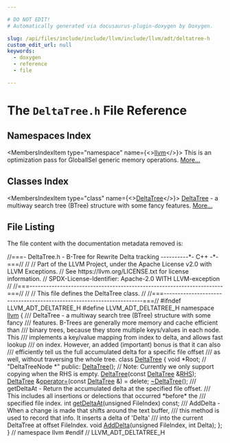 ```yaml
---

# DO NOT EDIT!
# Automatically generated via docusaurus-plugin-doxygen by Doxygen.

slug: /api/files/include/include/llvm/include/llvm/adt/deltatree-h
custom_edit_url: null
keywords:
  - doxygen
  - reference
  - file

---
```





# The `DeltaTree.h` File Reference

<DoxygenPage pluginConfig={pluginConfig}>



## Namespaces Index

<MembersIndex>

<MembersIndexItem
  type="namespace"
  name={<><a href="/docs/api/namespaces/llvm">llvm</a></>}>
This is an optimization pass for GlobalISel generic memory operations. <a href="/docs/api/namespaces/llvm/#details">More...</a>
</MembersIndexItem>

</MembersIndex>

## Classes Index

<MembersIndex>

<MembersIndexItem
  type="class"
  name={<><a href="/docs/api/classes/llvm/deltatree">DeltaTree</a></>}>
<a href="/docs/api/classes/llvm/deltatree">DeltaTree</a> - a multiway search tree (BTree) structure with some fancy features. <a href="/docs/api/classes/llvm/deltatree/#details">More...</a>
</MembersIndexItem>

</MembersIndex>


## File Listing

The file content with the documentation metadata removed is:

<ProgramListing>

<Link id="l00001" /><CodeLine lineNumber="1"><Highlight kind="comment">//===- DeltaTree.h - B-Tree for Rewrite Delta tracking ----------&#42;- C++ -&#42;-===//</Highlight><Highlight kind="normal"></Highlight></CodeLine>
<Link id="l00002" /><CodeLine lineNumber="2"><Highlight kind="normal"></Highlight><Highlight kind="comment">//</Highlight><Highlight kind="normal"></Highlight></CodeLine>
<Link id="l00003" /><CodeLine lineNumber="3"><Highlight kind="normal"></Highlight><Highlight kind="comment">// Part of the LLVM Project, under the Apache License v2.0 with LLVM Exceptions.</Highlight><Highlight kind="normal"></Highlight></CodeLine>
<Link id="l00004" /><CodeLine lineNumber="4"><Highlight kind="normal"></Highlight><Highlight kind="comment">// See https://llvm.org/LICENSE.txt for license information.</Highlight><Highlight kind="normal"></Highlight></CodeLine>
<Link id="l00005" /><CodeLine lineNumber="5"><Highlight kind="normal"></Highlight><Highlight kind="comment">// SPDX-License-Identifier: Apache-2.0 WITH LLVM-exception</Highlight><Highlight kind="normal"></Highlight></CodeLine>
<Link id="l00006" /><CodeLine lineNumber="6"><Highlight kind="normal"></Highlight><Highlight kind="comment">//</Highlight><Highlight kind="normal"></Highlight></CodeLine>
<Link id="l00007" /><CodeLine lineNumber="7"><Highlight kind="normal"></Highlight><Highlight kind="comment">//===----------------------------------------------------------------------===//</Highlight><Highlight kind="normal"></Highlight></CodeLine>
<Link id="l00008" /><CodeLine lineNumber="8"><Highlight kind="normal"></Highlight><Highlight kind="comment">//</Highlight><Highlight kind="normal"></Highlight></CodeLine>
<Link id="l00009" /><CodeLine lineNumber="9"><Highlight kind="normal"></Highlight><Highlight kind="comment">// This file defines the DeltaTree class.</Highlight><Highlight kind="normal"></Highlight></CodeLine>
<Link id="l00010" /><CodeLine lineNumber="10"><Highlight kind="normal"></Highlight><Highlight kind="comment">//</Highlight><Highlight kind="normal"></Highlight></CodeLine>
<Link id="l00011" /><CodeLine lineNumber="11"><Highlight kind="normal"></Highlight><Highlight kind="comment">//===----------------------------------------------------------------------===//</Highlight><Highlight kind="normal"></Highlight></CodeLine>
<Link id="l00012" /><CodeLine lineNumber="12"><Highlight kind="normal"></Highlight></CodeLine>
<Link id="l00013" /><CodeLine lineNumber="13"><Highlight kind="normal"></Highlight><Highlight kind="preprocessor">#ifndef LLVM&#95;ADT&#95;DELTATREE&#95;H</Highlight><Highlight kind="normal"></Highlight></CodeLine>
<Link id="l00014" /><CodeLine lineNumber="14"><Highlight kind="normal"></Highlight><Highlight kind="preprocessor">#define LLVM&#95;ADT&#95;DELTATREE&#95;H</Highlight><Highlight kind="normal"></Highlight></CodeLine>
<Link id="l00015" /><CodeLine lineNumber="15"><Highlight kind="normal"></Highlight></CodeLine>
<Link id="l00016" /><CodeLine lineNumber="16"><Highlight kind="normal"></Highlight><Highlight kind="keyword">namespace </Highlight><Highlight kind="normal"><a href="/docs/api/namespaces/llvm">llvm</a> &#123;</Highlight></CodeLine>
<Link id="l00017" /><CodeLine lineNumber="17"><Highlight kind="normal"></Highlight><Highlight kind="comment"></Highlight></CodeLine>
<Link id="l00018" /><CodeLine lineNumber="18"><Highlight kind="comment">/// DeltaTree - a multiway search tree (BTree) structure with some fancy</Highlight></CodeLine>
<Link id="l00019" /><CodeLine lineNumber="19"><Highlight kind="comment">/// features.  B-Trees are generally more memory and cache efficient than</Highlight></CodeLine>
<Link id="l00020" /><CodeLine lineNumber="20"><Highlight kind="comment">/// binary trees, because they store multiple keys/values in each node.  This</Highlight></CodeLine>
<Link id="l00021" /><CodeLine lineNumber="21"><Highlight kind="comment">/// implements a key/value mapping from index to delta, and allows fast lookup</Highlight></CodeLine>
<Link id="l00022" /><CodeLine lineNumber="22"><Highlight kind="comment">/// on index.  However, an added (important) bonus is that it can also</Highlight></CodeLine>
<Link id="l00023" /><CodeLine lineNumber="23"><Highlight kind="comment">/// efficiently tell us the full accumulated delta for a specific file offset</Highlight></CodeLine>
<Link id="l00024" /><CodeLine lineNumber="24"><Highlight kind="comment">/// as well, without traversing the whole tree.</Highlight><Highlight kind="normal"></Highlight></CodeLine>
<Link id="l00025" /><CodeLine lineNumber="25" lineLink="/docs/api/classes/llvm/deltatree"><Highlight kind="normal"></Highlight><Highlight kind="keyword">class </Highlight><Highlight kind="normal"><a href="/docs/api/classes/llvm/deltatree/#a93581c8e7d30de46117cc3e07a0af01d">DeltaTree</a> &#123;</Highlight></CodeLine>
<Link id="l00026" /><CodeLine lineNumber="26"><Highlight kind="normal">  </Highlight><Highlight kind="keywordtype">void</Highlight><Highlight kind="normal"> &#42;Root; </Highlight><Highlight kind="comment">// &quot;DeltaTreeNode &#42;&quot;</Highlight><Highlight kind="normal"></Highlight></CodeLine>
<Link id="l00027" /><CodeLine lineNumber="27"><Highlight kind="normal"></Highlight></CodeLine>
<Link id="l00028" /><CodeLine lineNumber="28"><Highlight kind="normal"></Highlight><Highlight kind="keyword">public</Highlight><Highlight kind="normal">:</Highlight></CodeLine>
<Link id="l00029" /><CodeLine lineNumber="29"><Highlight kind="normal">  <a href="/docs/api/classes/llvm/deltatree/#a93581c8e7d30de46117cc3e07a0af01d">DeltaTree</a>();</Highlight></CodeLine>
<Link id="l00030" /><CodeLine lineNumber="30"><Highlight kind="normal"></Highlight></CodeLine>
<Link id="l00031" /><CodeLine lineNumber="31"><Highlight kind="normal">  </Highlight><Highlight kind="comment">// Note: Currently we only support copying when the RHS is empty.</Highlight><Highlight kind="normal"></Highlight></CodeLine>
<Link id="l00032" /><CodeLine lineNumber="32"><Highlight kind="normal">  <a href="/docs/api/classes/llvm/deltatree/#a93581c8e7d30de46117cc3e07a0af01d">DeltaTree</a>(</Highlight><Highlight kind="keyword">const</Highlight><Highlight kind="normal"> <a href="/docs/api/classes/llvm/deltatree/#a93581c8e7d30de46117cc3e07a0af01d">DeltaTree</a> &amp;<a href="/docs/api/files/lib/lib/target/lib/target/x86/x86partialreduction-cpp/#a87b8bfbbe9d8f7146d7f20a5fb42efd0">RHS</a>);</Highlight></CodeLine>
<Link id="l00033" /><CodeLine lineNumber="33"><Highlight kind="normal"></Highlight></CodeLine>
<Link id="l00034" /><CodeLine lineNumber="34" lineLink="/docs/api/classes/llvm/deltatree/#a5d79f8161fd4c4dbeb435534e56a2fc1"><Highlight kind="normal">  <a href="/docs/api/classes/llvm/deltatree/#a93581c8e7d30de46117cc3e07a0af01d">DeltaTree</a> &amp;<a href="/docs/api/classes/llvm/deltatree/#a5d79f8161fd4c4dbeb435534e56a2fc1">operator=</a>(</Highlight><Highlight kind="keyword">const</Highlight><Highlight kind="normal"> <a href="/docs/api/classes/llvm/deltatree/#a93581c8e7d30de46117cc3e07a0af01d">DeltaTree</a> &amp;) = </Highlight><Highlight kind="keyword">delete</Highlight><Highlight kind="normal">;</Highlight></CodeLine>
<Link id="l00035" /><CodeLine lineNumber="35"><Highlight kind="normal">  <a href="/docs/api/classes/llvm/deltatree/#abf2c383983f61525048221dc5218c8a0">~DeltaTree</a>();</Highlight></CodeLine>
<Link id="l00036" /><CodeLine lineNumber="36"><Highlight kind="normal"></Highlight><Highlight kind="comment"></Highlight></CodeLine>
<Link id="l00037" /><CodeLine lineNumber="37"><Highlight kind="comment">  /// getDeltaAt - Return the accumulated delta at the specified file offset.</Highlight></CodeLine>
<Link id="l00038" /><CodeLine lineNumber="38"><Highlight kind="comment">  /// This includes all insertions or delections that occurred &#42;before&#42; the</Highlight></CodeLine>
<Link id="l00039" /><CodeLine lineNumber="39"><Highlight kind="comment">  /// specified file index.</Highlight><Highlight kind="normal"></Highlight></CodeLine>
<Link id="l00040" /><CodeLine lineNumber="40"><Highlight kind="normal">  </Highlight><Highlight kind="keywordtype">int</Highlight><Highlight kind="normal"> <a href="/docs/api/classes/llvm/deltatree/#a9d2add1ca152069aa7cd796d3e7c552e">getDeltaAt</a>(</Highlight><Highlight kind="keywordtype">unsigned</Highlight><Highlight kind="normal"> FileIndex) </Highlight><Highlight kind="keyword">const</Highlight><Highlight kind="normal">;</Highlight></CodeLine>
<Link id="l00041" /><CodeLine lineNumber="41"><Highlight kind="normal"></Highlight><Highlight kind="comment"></Highlight></CodeLine>
<Link id="l00042" /><CodeLine lineNumber="42"><Highlight kind="comment">  /// AddDelta - When a change is made that shifts around the text buffer,</Highlight></CodeLine>
<Link id="l00043" /><CodeLine lineNumber="43"><Highlight kind="comment">  /// this method is used to record that info.  It inserts a delta of &#39;Delta&#39;</Highlight></CodeLine>
<Link id="l00044" /><CodeLine lineNumber="44"><Highlight kind="comment">  /// into the current DeltaTree at offset FileIndex.</Highlight><Highlight kind="normal"></Highlight></CodeLine>
<Link id="l00045" /><CodeLine lineNumber="45"><Highlight kind="normal">  </Highlight><Highlight kind="keywordtype">void</Highlight><Highlight kind="normal"> <a href="/docs/api/classes/llvm/deltatree/#a65b2200df7c029fc766e3486c6629ae5">AddDelta</a>(</Highlight><Highlight kind="keywordtype">unsigned</Highlight><Highlight kind="normal"> FileIndex, </Highlight><Highlight kind="keywordtype">int</Highlight><Highlight kind="normal"> Delta);</Highlight></CodeLine>
<Link id="l00046" /><CodeLine lineNumber="46"><Highlight kind="normal">&#125;;</Highlight></CodeLine>
<Link id="l00047" /><CodeLine lineNumber="47"><Highlight kind="normal"></Highlight></CodeLine>
<Link id="l00048" /><CodeLine lineNumber="48"><Highlight kind="normal">&#125; </Highlight><Highlight kind="comment">// namespace llvm</Highlight><Highlight kind="normal"></Highlight></CodeLine>
<Link id="l00049" /><CodeLine lineNumber="49"><Highlight kind="normal"></Highlight></CodeLine>
<Link id="l00050" /><CodeLine lineNumber="50"><Highlight kind="normal"></Highlight><Highlight kind="preprocessor">#endif </Highlight><Highlight kind="comment">// LLVM&#95;ADT&#95;DELTATREE&#95;H</Highlight><Highlight kind="normal"></Highlight></CodeLine>

</ProgramListing>


</DoxygenPage>
